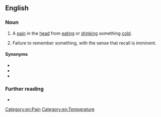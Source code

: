 ==English==

===Noun===
{{en-noun|-|s}}

# {{lb|en|informal}} A [[pain]] in the [[head]] from [[eating]] or [[drinking]] something [[cold]].
# {{lb|en|psychology}} Failure to remember something, with the sense that recall is imminent.

====Synonyms====
* {{l|en|ice cream headache}}
* {{l|en|tip of the tongue}}
* {{l|en|presque vu}}

===Further reading===
* {{pedialite|Ice-cream headache|Brain freeze (headache)}} <br />

[[Category:en:Pain]]
[[Category:en:Temperature]]